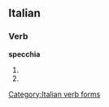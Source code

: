 ==Italian==

===Verb===
'''specchia'''

# {{form of|[[third-person|Third-person]] [[singular]] [[present tense]]|[[specchiare#Italian|specchiare]]|lang=Italian}}
# {{form of|[[second-person|Second-person]] singular [[imperative]]|specchiare#Italian|specchiare|lang=Italian}}

[[Category:Italian verb forms]]